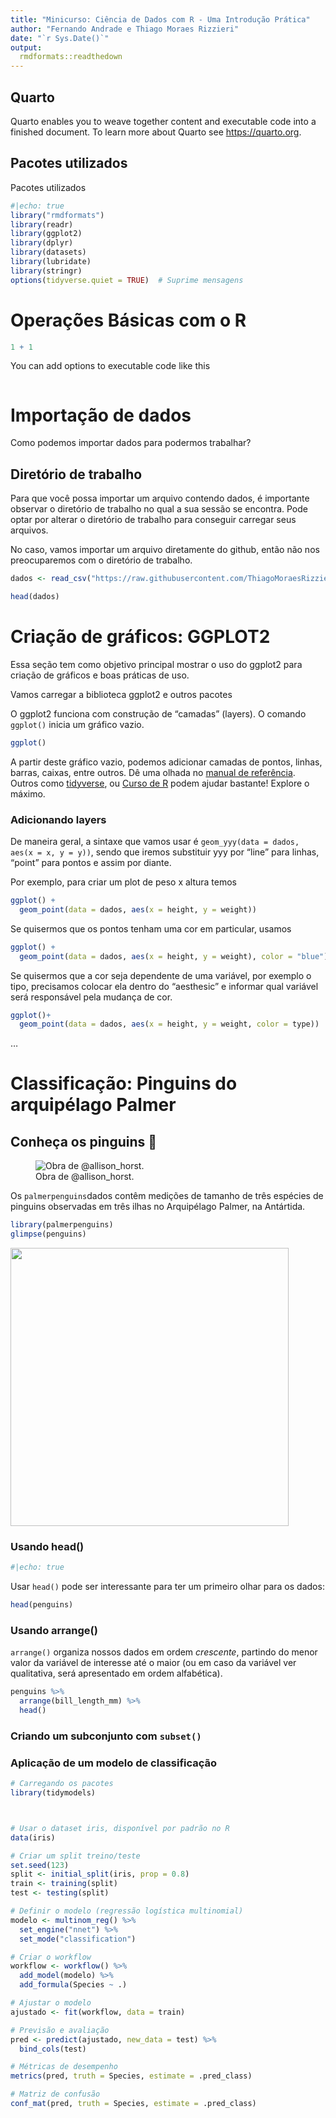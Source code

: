 ---
title: "Minicurso: Ciência de Dados com R - Uma Introdução Prática"
author: "Fernando Andrade e Thiago Moraes Rizzieri"
date: "`r Sys.Date()`"
output: 
  rmdformats::readthedown
---

## Quarto

Quarto enables you to weave together content and executable code into a finished document. To learn more about Quarto see <https://quarto.org>.

## Pacotes utilizados

Pacotes utilizados

```{r}
#|echo: true
library("rmdformats")
library(readr)
library(ggplot2)
library(dplyr)
library(datasets)
library(lubridate)
library(stringr)
options(tidyverse.quiet = TRUE)  # Suprime mensagens
```

# Operações Básicas com o R

```{r}
1 + 1
```

You can add options to executable code like this

```{r}

```

# Importação de dados

Como podemos importar dados para podermos trabalhar?

## Diretório de trabalho

Para que você possa importar um arquivo contendo dados, é importante observar o diretório de trabalho no qual a sua sessão se encontra. Pode optar por alterar o diretório de trabalho para conseguir carregar seus arquivos.

No caso, vamos importar um arquivo diretamente do github, então não nos preocuparemos com o diretório de trabalho.

```{r dados, include=TRUE}
dados <- read_csv("https://raw.githubusercontent.com/ThiagoMoraesRizzieri/minicurso_r/main/Pokemon_full.csv")
```

```{r}
head(dados)
```

# Criação de gráficos: GGPLOT2

Essa seção tem como objetivo principal mostrar o uso do ggplot2 para criação de gráficos e boas práticas de uso.

Vamos carregar a biblioteca ggplot2 e outros pacotes

O ggplot2 funciona com construção de "camadas" (layers). O comando `ggplot()` inicia um gráfico vazio.

```{r plot1}
ggplot()

```

A partir deste gráfico vazio, podemos adicionar camadas de pontos, linhas, barras, caixas, entre outros. Dê uma olhada no [manual de referência](https://cran.r-project.org/web/packages/ggplot2/ggplot2.pdf). Outros como [tidyverse](https://ggplot2.tidyverse.org/), ou [Curso de R](https://livro.curso-r.com/8-1-o-pacote-ggplot2.html) podem ajudar bastante! Explore o máximo.

### Adicionando layers

De maneira geral, a sintaxe que vamos usar é `geom_yyy(data = dados, aes(x = x, y = y))`, sendo que iremos substituir yyy por "line" para linhas, "point" para pontos e assim por diante.

Por exemplo, para criar um plot de peso x altura temos

```{r plot2}
ggplot() +
  geom_point(data = dados, aes(x = height, y = weight))
```

Se quisermos que os pontos tenham uma cor em particular, usamos

```{r plot3}
ggplot() +
  geom_point(data = dados, aes(x = height, y = weight), color = "blue")

```

Se quisermos que a cor seja dependente de uma variável, por exemplo o tipo, precisamos colocar ela dentro do "aesthesic" e informar qual variável será responsável pela mudança de cor.

```{r}
ggplot()+
  geom_point(data = dados, aes(x = height, y = weight, color = type))
```

...

# Classificação: Pinguins do arquipélago Palmer

## **Conheça os pinguins** 🐧

![Obra de \@allison_horst.](images/clipboard-3055016893.png)

Os `palmerpenguins`dados contêm medições de tamanho de três espécies de pinguins observadas em três ilhas no Arquipélago Palmer, na Antártida.

```{r}
library(palmerpenguins)
glimpse(penguins)

```

![](images/clipboard-1302732821.png){fig-align="center" width="445"}

### Usando head()

```{r}
#|echo: true
```

Usar `head()` pode ser interessante para ter um primeiro olhar para os dados:

```{r}
head(penguins)

```

### Usando arrange()

`arrange()` organiza nossos dados em ordem *crescente*, partindo do menor valor da variável de interesse até o maior (ou em caso da variável ver qualitativa, será apresentado em ordem alfabética).

```{r}
penguins %>%
  arrange(bill_length_mm) %>%
  head()
```

### Criando um subconjunto com `subset()`

### Aplicação de um modelo de classificação

```{r}
# Carregando os pacotes
library(tidymodels)



# Usar o dataset iris, disponível por padrão no R
data(iris)

# Criar um split treino/teste
set.seed(123)
split <- initial_split(iris, prop = 0.8)
train <- training(split)
test <- testing(split)

# Definir o modelo (regressão logística multinomial)
modelo <- multinom_reg() %>%
  set_engine("nnet") %>%
  set_mode("classification")

# Criar o workflow
workflow <- workflow() %>%
  add_model(modelo) %>%
  add_formula(Species ~ .)

# Ajustar o modelo
ajustado <- fit(workflow, data = train)

# Previsão e avaliação
pred <- predict(ajustado, new_data = test) %>%
  bind_cols(test)

# Métricas de desempenho
metrics(pred, truth = Species, estimate = .pred_class)

# Matriz de confusão
conf_mat(pred, truth = Species, estimate = .pred_class)

```
